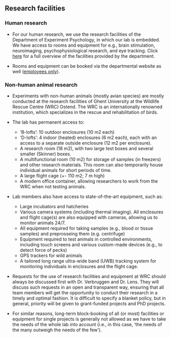 ## Research facilities

### Human research 

- For our human research, we use the research facilities of the Department of Experiment Psychology, in which our lab is embedded. 
We have access to rooms and equipment for e.g., brain stimulation, neuroimaging, psychophysiological research, and eye tracking. Click [here](https://www.ugent.be/pp/experimentele-psychologie/en/research/facilities) for a full overview of the facilities provided by the department. 

- Rooms and equipment can be booked via the departmental website as well ([employees only](https://www.ugent.be/pp/experimentele-psychologie/en/voor-personeel)). 

### Non-human animal research 

- Experiments with non-human animals (mostly avian species) are mostly conducted at the research facilities of Ghent University at the Wildlife Rescue Centre (WRC) Ostend. The WRC is an internationally renowned institution, which specializes in the rescue and rehabilitation of birds. 

- The lab has permanent access to: 
  - 'B-lofts': 10 outdoor enclosures (10 m2 each)
  - 'D-lofts': 4 indoor (heated) enclosures (6 m2 each), each with an access to a separate outside enclosure (12 m2 per enclosure). 
  - A research room (18 m2), with two large test boxes and several smaller (Skinner) boxes. 
  - A multifunctional room (10 m2) for storage of samples (in freezers) and other research materials. This room can also temporarily house individual animals for short periods of time. 
  - A large flight cage (+- 110 m2; 7 m high)
  - A modern office container, allowing researchers to work from the WRC when not testing animals.  

- Lab members also have access to state-of-the-art equipment, such as: 
  - Large incubators and hatcheries
  - Various camera systems (including thermal imaging). All enclosures and flight cage(s) are also equipped with cameras, allowing us to monitor animals 24/7. 
  - All equipment required for taking samples (e.g., blood or tissue samples) and preprosseing them (e.g. centrifuge)
  - Equipment required to test animals in controlled environments, including touch screens and various custom-made devices (e.g., to detect force of pecks)
  - GPS trackers for wild animals
  - A tailored long range ultra-wide band (UWB) tracking system for monitoring individuals in enclosures and the flight cage.  

- Requests for the use of research facilities and equipment at WRC should always be discussed first with Dr. Verbruggen and Dr. Lens. They will discuss such requests in an open and transparent way, ensuring that all team members will get the opportunity to conduct their research in a timely and optimal fashion. It is difficult to specify a blanket policy, but in general, priority will be given to grant-funded projects and PhD projects. 

- For similar reasons, long-term block-booking of all (or most) facilities or equipment for single projects is generally not allowed as we have to take the needs of the whole lab into account (i.e., in this case, 'the needs of the many outweigh the needs of the few'). 